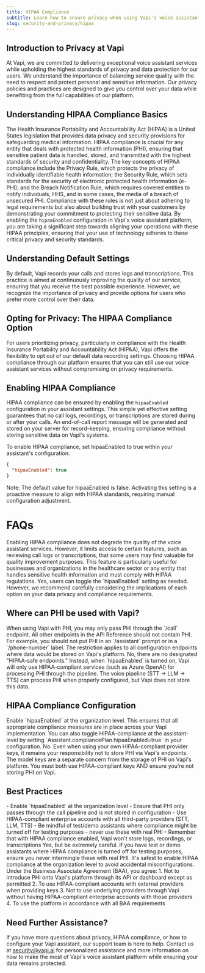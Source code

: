 ```yaml
---
title: HIPAA Compliance
subtitle: Learn how to ensure privacy when using Vapi's voice assistant platform.
slug: security-and-privacy/hipaa
---
```



## Introduction to Privacy at Vapi

At Vapi, we are committed to delivering exceptional voice assistant services while upholding the highest standards of privacy and data protection for our users. We understand the importance of balancing service quality with the need to respect and protect personal and sensitive information. Our privacy policies and practices are designed to give you control over your data while benefiting from the full capabilities of our platform.

## Understanding HIPAA Compliance Basics

The Health Insurance Portability and Accountability Act (HIPAA) is a United States legislation that provides data privacy and security provisions for safeguarding medical information. HIPAA compliance is crucial for any entity that deals with protected health information (PHI), ensuring that sensitive patient data is handled, stored, and transmitted with the highest standards of security and confidentiality. The key concepts of HIPAA compliance include the Privacy Rule, which protects the privacy of individually identifiable health information; the Security Rule, which sets standards for the security of electronic protected health information (e-PHI); and the Breach Notification Rule, which requires covered entities to notify individuals, HHS, and in some cases, the media of a breach of unsecured PHI. Compliance with these rules is not just about adhering to legal requirements but also about building trust with your customers by demonstrating your commitment to protecting their sensitive data. By enabling the `hipaaEnabled` configuration in Vapi's voice assistant platform, you are taking a significant step towards aligning your operations with these HIPAA principles, ensuring that your use of technology adheres to these critical privacy and security standards.

## Understanding Default Settings

By default, Vapi records your calls and stores logs and transcriptions. This practice is aimed at continuously improving the quality of our service, ensuring that you receive the best possible experience. However, we recognize the importance of privacy and provide options for users who prefer more control over their data.

## Opting for Privacy: The HIPAA Compliance Option

For users prioritizing privacy, particularly in compliance with the Health Insurance Portability and Accountability Act (HIPAA), Vapi offers the flexibility to opt out of our default data recording settings. Choosing HIPAA compliance through our platform ensures that you can still use our voice assistant services without compromising on privacy requirements.

## Enabling HIPAA Compliance

HIPAA compliance can be ensured by enabling the `hipaaEnabled` configuration in your assistant settings. This simple yet effective setting guarantees that no call logs, recordings, or transcriptions are stored during or after your calls. An end-of-call report message will be generated and stored on your server for record-keeping, ensuring compliance without storing sensitive data on Vapi's systems.

To enable HIPAA compliance, set hipaaEnabled to true within your assistant's configuration:

```JSON
{
  "hipaaEnabled": true
}
```

Note: The default value for hipaaEnabled is false. Activating this setting is a proactive measure to align with HIPAA standards, requiring manual configuration adjustment.

# FAQs

<AccordionGroup>
  <Accordion title="Will enabling HIPAA compliance affect the quality of Vapi's service?">
    Enabling HIPAA compliance does not degrade the quality of the voice assistant services. However, it limits access to certain features, such as reviewing call logs or transcriptions, that some users may find valuable for quality improvement purposes.
  </Accordion>
  <Accordion title="Who should use the HIPAA compliance feature?">
    This feature is particularly useful for businesses and organizations in the healthcare sector or any entity that handles sensitive health information and must comply with HIPAA regulations.
  </Accordion>
  <Accordion title="Can I switch between default and HIPAA-compliant settings?">
    Yes, users can toggle the `hipaaEnabled` setting as needed. However, we recommend carefully considering the implications of each option on your data privacy and compliance requirements.
  </Accordion>
</AccordionGroup>

## Where can PHI be used with Vapi?

<AccordionGroup>
  <Accordion title="Which endpoints can contain Protected Health Information (PHI)?">
    When using Vapi with PHI, you may only pass PHI through the `/call` endpoint. All other endpoints in the API Reference should not contain PHI. For example, you should not put PHI in an `/assistant` prompt or in a `/phone-number` label. The restriction applies to all configuration endpoints where data would be stored on Vapi's platform.
  </Accordion>
  <Accordion title="Are there specific HIPAA-safe endpoints I should use?">
    No, there are no designated "HIPAA-safe endpoints." Instead, when `hipaaEnabled` is turned on, Vapi will only use HIPAA-compliant services (such as Azure OpenAI) for processing PHI through the pipeline. The voice pipeline (STT → LLM → TTS) can process PHI when properly configured, but Vapi does not store this data.
  </Accordion>
</AccordionGroup>

## HIPAA Compliance Configuration

<AccordionGroup>
  <Accordion title="How do I enable HIPAA compliance with Vapi?">
    Enable `hipaaEnabled` at the organization level. This ensures that all appropriate compliance measures are in place across your Vapi implementation. You can also toggle HIPAA-compliance at the assistant-level by setting `Assistant.compliancePlan.hipaaEnabled=true` in your configuration.
  </Accordion>
  <Accordion title="If I bring my own HIPAA-compliant provider keys, does that make everything compliant?">
    No. Even when using your own HIPAA-compliant provider keys, it remains your responsibility not to store PHI via Vapi's endpoints. The model keys are a separate concern from the storage of PHI on Vapi's platform. You must both use HIPAA-compliant keys AND ensure you're not storing PHI on Vapi.
  </Accordion>
</AccordionGroup>

## Best Practices

<AccordionGroup>
  <Accordion title="What are best practices for ensuring HIPAA compliance with Vapi?">
    - Enable `hipaaEnabled` at the organization level
    - Ensure that PHI only passes through the call pipeline and is not stored in configuration
    - Use HIPAA-compliant enterprise accounts with all third-party providers (STT, LLM, TTS)
    - Be mindful of test/demo assistants where compliance might be turned off for testing purposes - never use these with real PHI
    - Remember that with HIPAA compliance enabled, Vapi won't store logs, recordings, or transcriptions
  </Accordion>
  <Accordion title="Can I have both HIPAA-compliant and non-HIPAA-compliant assistants?">
    Yes, but be extremely careful. If you have test or demo assistants where HIPAA compliance is turned off for testing purposes, ensure you never intermingle these with real PHI. It's safest to enable HIPAA compliance at the organization level to avoid accidental misconfigurations.
  </Accordion>
  <Accordion title="What is my responsibility under the BAA with Vapi?">
    Under the Business Associate Agreement (BAA), you agree:
    1. Not to introduce PHI onto Vapi's platform through its API or dashboard except as permitted
    2. To use HIPAA-compliant accounts with external providers when providing keys
    3. Not to use underlying providers through Vapi without having HIPAA-compliant enterprise accounts with those providers
    4. To use the platform in accordance with all BAA requirements
  </Accordion>
</AccordionGroup>

## Need Further Assistance?

If you have more questions about privacy, HIPAA compliance, or how to configure your Vapi assistant, our support team is here to help. Contact us at security@vapi.ai for personalized assistance and more information on how to make the most of Vapi's voice assistant platform while ensuring your data remains protected.
